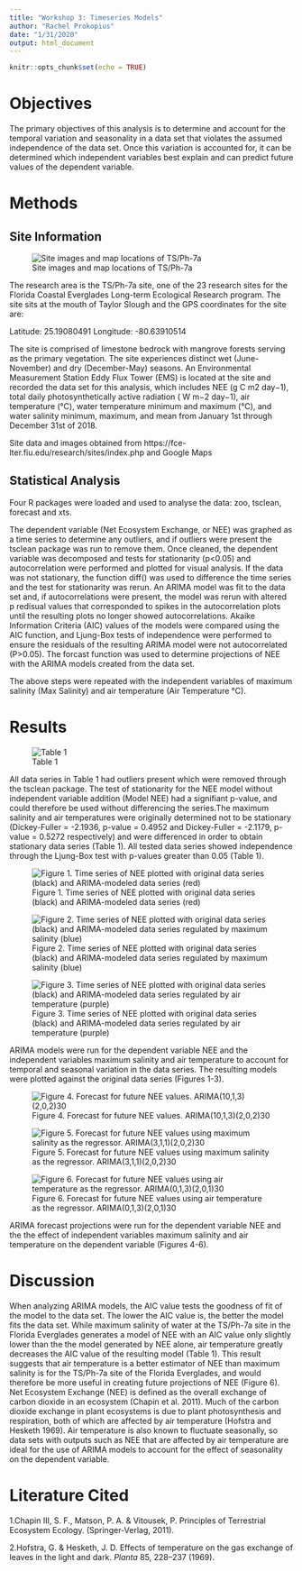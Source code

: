 ```yaml
---
title: "Workshop 3: Timeseries Models"
author: "Rachel Prokopius"
date: "1/31/2020"
output: html_document
---
```

```r
knitr::opts_chunk$set(echo = TRUE)
```
# Objectives

The primary objectives of this analysis is to determine and account for the temporal variation and seasonality in a data set that violates the assumed independence of the data set. Once this variation is accounted for, it can be determined which independent variables best explain and can predict future values of the dependent variable. 

# Methods

## Site Information 

![Site images and map locations of TS/Ph-7a](C:/Users/Rachel Prokopius/Documents/FALCON HD/GitHub/Reproducible-Science/ARIMA/Site.jpg)

The research area is the TS/Ph-7a site, one of the 23 research sites for the Florida Coastal Everglades Long-term Ecological Research program. The site sits at the mouth of Taylor Slough and the GPS coordinates for the site are:

Latitude: 25.19080491
Longitude: -80.63910514

The site is comprised of limestone bedrock with mangrove forests serving as the primary vegetation. The site experiences distinct wet (June-November) and dry (December-May) seasons. An Environmental Measurement Station Eddy Flux Tower (EMS) is located at the site and recorded the data set for this analysis, which includes NEE (g C m2 day−1), total daily photosynthetically active radiation ( W m−2 day−1), air temperature (°C), water temperature minimum and maximum (°C), and water salinity minimum, maximum, and mean from January 1st through December 31st of 2018. 

Site data and images obtained from https://fce-lter.fiu.edu/research/sites/index.php and Google Maps

## Statistical Analysis

Four R packages were loaded and used to analyse the data: zoo, tsclean, forecast and xts.

The dependent variable (Net Ecosystem Exchange, or NEE) was graphed as a time series to determine any outliers, and if outliers were present the tsclean package was run to remove them. Once cleaned, the dependent variable was decomposed and tests for stationarity (p<0.05) and autocorrelation were performed and plotted for visual analysis. If the data was not stationary, the function diff() was used to difference the time series and the test for stationarity was rerun. An ARIMA model was fit to the data set and, if autocorrelations were present, the model was rerun with altered p redisual values that corresponded to spikes in the autocorrelation plots until the resulting plots no longer showed autocorrelations. Akaike Information Criteria (AIC) values of the models were compared using the AIC function, and Ljung-Box tests of independence were performed to ensure the residuals of the resulting ARIMA model were not autocorrelated (P>0.05). The forcast function was used to determine projections of NEE with the ARIMA models created from the data set.

The above steps were repeated with the independent variables of maximum salinity (Max Salinity) and air temperature (Air Temperature °C).


# Results 

![Table 1](C:/Users/Rachel Prokopius/Documents/FALCON HD/GitHub/Reproducible-Science/ARIMA/Table 1.jpg)

All data series in Table 1 had outliers present which were removed through the tsclean package. The test of stationarity for the NEE model without independent variable addition (Model NEE) had a signifiant p-value, and could therefore be used without differencing the series.The maximum salinity and air temperatures were originally determined not to be stationary (Dickey-Fuller = -2.1936, p-value = 0.4952 and Dickey-Fuller = -2.1179, p-value = 0.5272 respectively) and were differenced in order to obtain stationary data series (Table 1). All tested data series showed independence through the Ljung-Box test with p-values greater than 0.05 (Table 1). 

![Figure 1. Time series of NEE plotted with original data series (black) and ARIMA-modeled data series (red)](C:/Users/Rachel Prokopius/Documents/FALCON HD/GitHub/Reproducible-Science/ARIMA/Figure 1 NEE.jpeg)

![Figure 2. Time series of NEE plotted with original data series (black) and ARIMA-modeled data series regulated by maximum salinity (blue)](C:/Users/Rachel Prokopius/Documents/FALCON HD/GitHub/Reproducible-Science/ARIMA/Max Salinity compare plot.jpeg)

![Figure 3. Time series of NEE plotted with original data series (black) and ARIMA-modeled data series regulated by air temperature (purple)](C:/Users/Rachel Prokopius/Documents/FALCON HD/GitHub/Reproducible-Science/ARIMA/Figure 3.jpeg)

ARIMA models were run for the dependent variable NEE and the independent variables maximum salinity and air temperature to account for temporal and seasonal variation in the data series. The resulting models were plotted against the original data series (Figures 1-3).

![Figure 4. Forecast for future NEE values. ARIMA(10,1,3)(2,0,2)30](C:/Users/Rachel Prokopius/Documents/FALCON HD/GitHub/Reproducible-Science/ARIMA/Forecast NEE.jpeg)


![Figure 5. Forecast for future NEE values using maximum salinity as the regressor. ARIMA(3,1,1)(2,0,2)30](C:/Users/Rachel Prokopius/Documents/FALCON HD/GitHub/Reproducible-Science/ARIMA/Max Salinity Plot.jpeg)


![Figure 6. Forecast for future NEE values using air temperature as the regressor. ARIMA(0,1,3)(2,0,1)30](C:/Users/Rachel Prokopius/Documents/FALCON HD/GitHub/Reproducible-Science/ARIMA/Air temp plot.jpeg)

ARIMA forecast projections were run for the dependent variable NEE and the the effect of independent variables maximum salinity and air temperature on the dependent variable (Figures 4-6).

# Discussion 

When analyzing ARIMA models, the AIC value tests the goodness of fit of the model to the data set. The lower the AIC value is, the better the model fits the data set. While maximum salinity of water at the TS/Ph-7a site in the Florida Everglades generates a model of NEE with an AIC value only slightly lower than the the model generated by NEE alone, air temperature greatly decreases the AIC value of the resulting model (Table 1). This result suggests that air temperature is a better estimator of NEE than maximum salinity is for the TS/Ph-7a site of the Florida Everglades, and would therefore be more useful in creating future projections of NEE (Figure 6). Net Ecosystem Exchange (NEE) is defined as the overall exchange of carbon dioxide in an ecosystem (Chapin et al. 2011). Much of the carbon dioxide exchange in plant ecosystems is due to plant photosynthesis and respiration, both of which are affected by air temperature (Hofstra and Hesketh 1969). Air temperature is also known to fluctuate seasonally,  so data sets with outputs such as NEE that are affected by air temperature are ideal for the use of ARIMA models to account for the effect of seasonality on the dependent variable.

# Literature Cited

1.Chapin III, S. F., Matson, P. A. & Vitousek, P. Principles of Terrestrial Ecosystem Ecology. (Springer-Verlag, 2011). 

2.Hofstra, G. & Hesketh, J. D. Effects of temperature on the gas exchange of leaves in the light and dark. *Planta* 85, 228–237 (1969).
